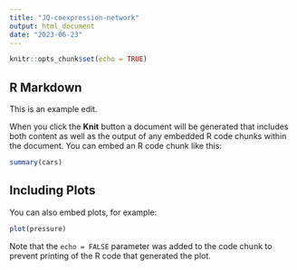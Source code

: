 ```yaml
---
title: "JQ-coexpression-network"
output: html_document
date: "2023-06-23"
---
```


```r
knitr::opts_chunk$set(echo = TRUE)
```

## R Markdown

This is an example edit.

When you click the **Knit** button a document will be generated that includes both content as well as the output of any embedded R code chunks within the document. You can embed an R code chunk like this:

```r
summary(cars)
```

## Including Plots

You can also embed plots, for example:

```r
plot(pressure)
```

Note that the `echo = FALSE` parameter was added to the code chunk to prevent printing of the R code that generated the plot.
